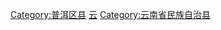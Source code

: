 [[Category:普洱区县|Category:普洱区县]]
[[Category:中国拉祜族自治县|云]]
[[Category:云南省民族自治县|Category:云南省民族自治县]]

{{catmore|澜沧拉祜族自治县|云南省澜沧拉祜族自治县}}